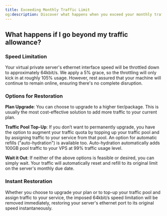 ```yaml
---
title: Exceeding Monthly Traffic Limit
og:description: Discover what happens when you exceed your monthly traffic limit on EDIS Global and the steps you can take to restore full ethernet speed.
---
```



## What happens if I go beyond my traffic allowance?

### **Speed Limitation**

Your virtual private server's ethernet interface speed will be throttled down to approximately 64kbit/s. We apply a 5% grace, so the throttling will only kick in at roughly 105% usage. However, rest assured that your machine will continue to remain online, ensuring there's no complete disruption.

### **Options for Restoration**

**Plan Upgrade**: You can choose to upgrade to a higher tier/package. This is usually the most cost-effective solution to add more traffic to your current plan.

<CtaButton
  label='Upgrade a VPS'
  link='../upgrades-downgrades/upgrading-a-vps-to-a-higher-tier'
/>

**Traffic Pool Top-Up**: If you don’t want to permanently upgrade, you have the option to augment your traffic quota by topping up your traffic pool and by assigning traffic to your service from that pool. An option for automatic refills ("auto-hydration") is available too. Auto-hydration automatically adds 100GB pool traffic to your VPS at 99% traffic usage level.

<CtaButton
  label='Traffic Pool'
  link='./traffic-pool-global-and-premium-traffic-zone'
/>

**Wait it Out**: If neither of the above options is feasible or desired, you can simply wait. Your traffic will automatically reset and refill to its original limit on the server's monthly due date.

<CtaButton label='Traffic explained' link='./traffic-stats-refill-explained' />

### **Instant Restoration**

Whether you choose to upgrade your plan or to top-up your traffic pool and assign traffic to your service, the imposed 64kbit/s speed limitation will be removed immediately, restoring your server's ethernet port to its original speed instantaneously.&#x20;
